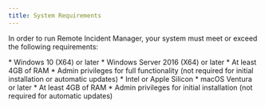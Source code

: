 ```yaml
---
title: System Requirements
---
```



In order to run Remote Incident Manager, your system must meet or exceed the following requirements:

<Windows>
  * Windows 10 (X64) or later
  * Windows Server 2016 (X64) or later
  * At least 4GB of RAM
  * Admin privileges for full functionality (not required for initial installation or automatic updates)
</Windows>

<MacOS>
  * Intel or Apple Silicon
  * macOS Ventura or later
  * At least 4GB of RAM
  * Admin privileges for initial installation (not required for automatic updates)
</MacOS>
